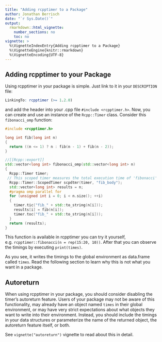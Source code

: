 ```yaml
---
title: "Adding rcpptimer to a Package"
author: Jonathan Berrisch
date: "`r Sys.Date()`"
output:
  rmarkdown::html_vignette:
    number_sections: no
    toc: no
vignette: >
  %\VignetteIndexEntry{Adding rcpptimer to a Package}
  %\VignetteEngine{knitr::rmarkdown}
  %\VignetteEncoding{UTF-8}
---
```


## Adding rcpptimer to your Package

Using rcpptimer in your package is simple. Just link to it in your `DESCRIPTION` file:

```r
LinkingTo: rcpptimer (>= 1.2.0)
```

and add the header into your .cpp file `#include <rcpptimer.h>`. Now, you can create and use an instance of the `Rcpp::Timer` class. Consider this `fibonacci_omp` function:

```c++
#include <rcpptimer.h>

long int fib(long int n)
{
  return ((n <= 1) ? n : fib(n - 1) + fib(n - 2));
}

//[[Rcpp::export]]
std::vector<long int> fibonacci_omp(std::vector<long int> n)
{
  Rcpp::Timer timer;
 // This scoped timer measures the total execution time of 'fibonacci'
  Rcpp::Timer::ScopedTimer scpdtmr(timer, "fib_body");
  std::vector<long int> results = n;
  #pragma omp parallel for
  for (unsigned int i = 0; i < n.size(); ++i)
  {
    timer.tic("fib_" + std::to_string(n[i]));
    results[i] = fib(n[i]);
    timer.toc("fib_" + std::to_string(n[i]));
  }
  return (results);
}
```
This function is available in rcpptimer you can try it yourself, e.g.  `rcpptimer::fibonacci(n = rep(15:20, 10))`. After that you can observe the timings by executing `print(times)`.

As you see, it writes the timings to the global environment as data.frame called `times`. Read the following section to learn why this is not what you want in a package. 

## Autoreturn

When using rcpptimer in your package, you should consider disabling the timer's autoreturn feature. Users of your package may not be aware of this functionality, may already have an object named `times` in their global environment, or may have very strict expectations about what objects they want to write into their environment.
Instead, you should include the timings in your data structures or parameterize the name of the returned object, the autoreturn feature itself, or both.

See `vignette("autoreturn")` vignette to read about this in detail.